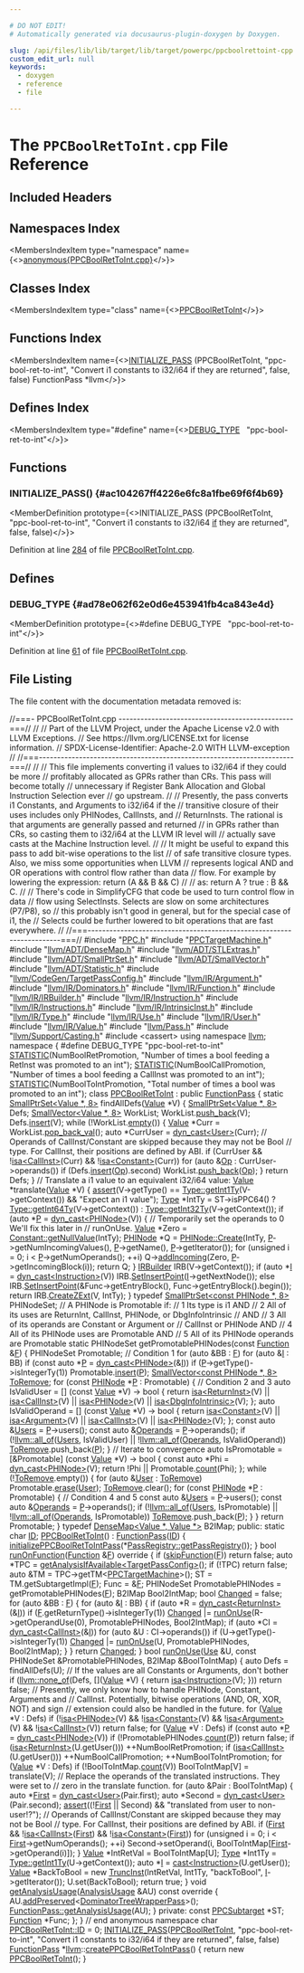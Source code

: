 ```yaml
---

# DO NOT EDIT!
# Automatically generated via docusaurus-plugin-doxygen by Doxygen.

slug: /api/files/lib/lib/target/lib/target/powerpc/ppcboolrettoint-cpp
custom_edit_url: null
keywords:
  - doxygen
  - reference
  - file

---
```





# The `PPCBoolRetToInt.cpp` File Reference

<DoxygenPage pluginConfig={pluginConfig}>



## Included Headers

<IncludesList>
<IncludesListItem
  filePath="PPC.h"
  permalink="/docs/api/files/lib/lib/target/lib/target/powerpc/ppc-h"
  isLocal="true" />
<IncludesListItem
  filePath="PPCTargetMachine.h"
  permalink="/docs/api/files/lib/lib/target/lib/target/powerpc/ppctargetmachine-h"
  isLocal="true" />
<IncludesListItem
  filePath="llvm/ADT/DenseMap.h"
  permalink="/docs/api/files/include/include/llvm/include/llvm/adt/densemap-h"
  isLocal="true" />
<IncludesListItem
  filePath="llvm/ADT/STLExtras.h"
  permalink="/docs/api/files/include/include/llvm/include/llvm/adt/stlextras-h"
  isLocal="true" />
<IncludesListItem
  filePath="llvm/ADT/SmallPtrSet.h"
  permalink="/docs/api/files/include/include/llvm/include/llvm/adt/smallptrset-h"
  isLocal="true" />
<IncludesListItem
  filePath="llvm/ADT/SmallVector.h"
  permalink="/docs/api/files/include/include/llvm/include/llvm/adt/smallvector-h"
  isLocal="true" />
<IncludesListItem
  filePath="llvm/ADT/Statistic.h"
  permalink="/docs/api/files/include/include/llvm/include/llvm/adt/statistic-h"
  isLocal="true" />
<IncludesListItem
  filePath="llvm/CodeGen/TargetPassConfig.h"
  permalink="/docs/api/files/include/include/llvm/include/llvm/codegen/targetpassconfig-h"
  isLocal="true" />
<IncludesListItem
  filePath="llvm/IR/Argument.h"
  permalink="/docs/api/files/include/include/llvm/include/llvm/ir/argument-h"
  isLocal="true" />
<IncludesListItem
  filePath="llvm/IR/Dominators.h"
  permalink="/docs/api/files/include/include/llvm/include/llvm/ir/dominators-h"
  isLocal="true" />
<IncludesListItem
  filePath="llvm/IR/Function.h"
  permalink="/docs/api/files/include/include/llvm/include/llvm/ir/function-h"
  isLocal="true" />
<IncludesListItem
  filePath="llvm/IR/IRBuilder.h"
  permalink="/docs/api/files/include/include/llvm/include/llvm/ir/irbuilder-h"
  isLocal="true" />
<IncludesListItem
  filePath="llvm/IR/Instruction.h"
  permalink="/docs/api/files/include/include/llvm/include/llvm/ir/instruction-h"
  isLocal="true" />
<IncludesListItem
  filePath="llvm/IR/Instructions.h"
  permalink="/docs/api/files/include/include/llvm/include/llvm/ir/instructions-h"
  isLocal="true" />
<IncludesListItem
  filePath="llvm/IR/IntrinsicInst.h"
  permalink="/docs/api/files/include/include/llvm/include/llvm/ir/intrinsicinst-h"
  isLocal="true" />
<IncludesListItem
  filePath="llvm/IR/Type.h"
  permalink="/docs/api/files/include/include/llvm/include/llvm/ir/type-h"
  isLocal="true" />
<IncludesListItem
  filePath="llvm/IR/Use.h"
  permalink="/docs/api/files/include/include/llvm/include/llvm/ir/use-h"
  isLocal="true" />
<IncludesListItem
  filePath="llvm/IR/User.h"
  permalink="/docs/api/files/include/include/llvm/include/llvm/ir/user-h"
  isLocal="true" />
<IncludesListItem
  filePath="llvm/IR/Value.h"
  permalink="/docs/api/files/include/include/llvm/include/llvm/ir/value-h"
  isLocal="true" />
<IncludesListItem
  filePath="llvm/Pass.h"
  permalink="/docs/api/files/include/include/llvm/pass-h"
  isLocal="true" />
<IncludesListItem
  filePath="llvm/Support/Casting.h"
  permalink="/docs/api/files/include/include/llvm/include/llvm/support/casting-h"
  isLocal="true" />
<IncludesListItem
  filePath="cassert"
  permalink=""
  isLocal="false" />
</IncludesList>

## Namespaces Index

<MembersIndex>

<MembersIndexItem
  type="namespace"
  name={<><a href="/docs/api/namespaces/anonymous-ppcboolrettoint-cpp-">anonymous&#123;PPCBoolRetToInt.cpp&#125;</a></>}>
</MembersIndexItem>

</MembersIndex>

## Classes Index

<MembersIndex>

<MembersIndexItem
  type="class"
  name={<><a href="/docs/api/classes/anonymous-namespace-ppcboolrettoint-cpp-/ppcboolrettoint">PPCBoolRetToInt</a></>}>
</MembersIndexItem>

</MembersIndex>

## Functions Index

<MembersIndex>

<MembersIndexItem
  name={<><a href="#ac104267ff4226e6fc8a1fbe69f6f4b69">INITIALIZE&#95;PASS</a> (PPCBoolRetToInt, &quot;ppc-bool-ret-to-int&quot;, &quot;Convert i1 constants to i32/i64 if they are returned&quot;, false, false) FunctionPass &#42;llvm</>}>
</MembersIndexItem>

</MembersIndex>

## Defines Index

<MembersIndex>

<MembersIndexItem
  type="#define"
  name={<><a href="#ad78e062f62e0d6e453941fb4ca843e4d">DEBUG&#95;TYPE</a>&nbsp;&nbsp;&nbsp;&quot;ppc-bool-ret-to-int&quot;</>}>
</MembersIndexItem>

</MembersIndex>


<SectionDefinition>

## Functions

### INITIALIZE&#95;PASS() {#ac104267ff4226e6fc8a1fbe69f6f4b69}

<MemberDefinition
  prototype={<>INITIALIZE&#95;PASS (PPCBoolRetToInt, &quot;ppc-bool-ret-to-int&quot;, &quot;Convert i1 constants to i32/i64 <a href="/docs/api/files/lib/lib/passes/passbuilderbindings-cpp/#acdfbcf188e2d4a80837e89de2ccdffab">if</a> they are returned&quot;, false, false)</>}>

Definition at line <a href="#l00284">284</a> of file <a href="/docs/api/files/lib/lib/target/lib/target/powerpc/ppcboolrettoint-cpp">PPCBoolRetToInt.cpp</a>.
</MemberDefinition>

</SectionDefinition>

<SectionDefinition>

## Defines

### DEBUG&#95;TYPE {#ad78e062f62e0d6e453941fb4ca843e4d}

<MemberDefinition
  prototype={<>#define DEBUG&#95;TYPE&nbsp;&nbsp;&nbsp;&quot;ppc-bool-ret-to-int&quot;</>}>

Definition at line <a href="#l00061">61</a> of file <a href="/docs/api/files/lib/lib/target/lib/target/powerpc/ppcboolrettoint-cpp">PPCBoolRetToInt.cpp</a>.
</MemberDefinition>

</SectionDefinition>

## File Listing

The file content with the documentation metadata removed is:

<ProgramListing>

<Link id="l00001" /><CodeLine lineNumber="1"><span class="doxyHighlightComment">//===- PPCBoolRetToInt.cpp ------------------------------------------------===//</span></CodeLine>
<Link id="l00002" /><CodeLine lineNumber="2"><span class="doxyHighlightComment">//</span></CodeLine>
<Link id="l00003" /><CodeLine lineNumber="3"><span class="doxyHighlightComment">// Part of the LLVM Project, under the Apache License v2.0 with LLVM Exceptions.</span></CodeLine>
<Link id="l00004" /><CodeLine lineNumber="4"><span class="doxyHighlightComment">// See https://llvm.org/LICENSE.txt for license information.</span></CodeLine>
<Link id="l00005" /><CodeLine lineNumber="5"><span class="doxyHighlightComment">// SPDX-License-Identifier: Apache-2.0 WITH LLVM-exception</span></CodeLine>
<Link id="l00006" /><CodeLine lineNumber="6"><span class="doxyHighlightComment">//</span></CodeLine>
<Link id="l00007" /><CodeLine lineNumber="7"><span class="doxyHighlightComment">//===----------------------------------------------------------------------===//</span></CodeLine>
<Link id="l00008" /><CodeLine lineNumber="8"><span class="doxyHighlightComment">//</span></CodeLine>
<Link id="l00009" /><CodeLine lineNumber="9"><span class="doxyHighlightComment">// This file implements converting i1 values to i32/i64 if they could be more</span></CodeLine>
<Link id="l00010" /><CodeLine lineNumber="10"><span class="doxyHighlightComment">// profitably allocated as GPRs rather than CRs. This pass will become totally</span></CodeLine>
<Link id="l00011" /><CodeLine lineNumber="11"><span class="doxyHighlightComment">// unnecessary if Register Bank Allocation and Global Instruction Selection ever</span></CodeLine>
<Link id="l00012" /><CodeLine lineNumber="12"><span class="doxyHighlightComment">// go upstream.</span></CodeLine>
<Link id="l00013" /><CodeLine lineNumber="13"><span class="doxyHighlightComment">//</span></CodeLine>
<Link id="l00014" /><CodeLine lineNumber="14"><span class="doxyHighlightComment">// Presently, the pass converts i1 Constants, and Arguments to i32/i64 if the</span></CodeLine>
<Link id="l00015" /><CodeLine lineNumber="15"><span class="doxyHighlightComment">// transitive closure of their uses includes only PHINodes, CallInsts, and</span></CodeLine>
<Link id="l00016" /><CodeLine lineNumber="16"><span class="doxyHighlightComment">// ReturnInsts. The rational is that arguments are generally passed and returned</span></CodeLine>
<Link id="l00017" /><CodeLine lineNumber="17"><span class="doxyHighlightComment">// in GPRs rather than CRs, so casting them to i32/i64 at the LLVM IR level will</span></CodeLine>
<Link id="l00018" /><CodeLine lineNumber="18"><span class="doxyHighlightComment">// actually save casts at the Machine Instruction level.</span></CodeLine>
<Link id="l00019" /><CodeLine lineNumber="19"><span class="doxyHighlightComment">//</span></CodeLine>
<Link id="l00020" /><CodeLine lineNumber="20"><span class="doxyHighlightComment">// It might be useful to expand this pass to add bit-wise operations to the list</span></CodeLine>
<Link id="l00021" /><CodeLine lineNumber="21"><span class="doxyHighlightComment">// of safe transitive closure types. Also, we miss some opportunities when LLVM</span></CodeLine>
<Link id="l00022" /><CodeLine lineNumber="22"><span class="doxyHighlightComment">// represents logical AND and OR operations with control flow rather than data</span></CodeLine>
<Link id="l00023" /><CodeLine lineNumber="23"><span class="doxyHighlightComment">// flow. For example by lowering the expression: return (A &amp;&amp; B &amp;&amp; C)</span></CodeLine>
<Link id="l00024" /><CodeLine lineNumber="24"><span class="doxyHighlightComment">//</span></CodeLine>
<Link id="l00025" /><CodeLine lineNumber="25"><span class="doxyHighlightComment">// as: return A ? true : B &amp;&amp; C.</span></CodeLine>
<Link id="l00026" /><CodeLine lineNumber="26"><span class="doxyHighlightComment">//</span></CodeLine>
<Link id="l00027" /><CodeLine lineNumber="27"><span class="doxyHighlightComment">// There&#39;s code in SimplifyCFG that code be used to turn control flow in data</span></CodeLine>
<Link id="l00028" /><CodeLine lineNumber="28"><span class="doxyHighlightComment">// flow using SelectInsts. Selects are slow on some architectures (P7/P8), so</span></CodeLine>
<Link id="l00029" /><CodeLine lineNumber="29"><span class="doxyHighlightComment">// this probably isn&#39;t good in general, but for the special case of i1, the</span></CodeLine>
<Link id="l00030" /><CodeLine lineNumber="30"><span class="doxyHighlightComment">// Selects could be further lowered to bit operations that are fast everywhere.</span></CodeLine>
<Link id="l00031" /><CodeLine lineNumber="31"><span class="doxyHighlightComment">//</span></CodeLine>
<Link id="l00032" /><CodeLine lineNumber="32"><span class="doxyHighlightComment">//===----------------------------------------------------------------------===//</span></CodeLine>
<Link id="l00033" /><CodeLine lineNumber="33"></CodeLine>
<Link id="l00034" /><CodeLine lineNumber="34"><span class="doxyHighlightPreprocessor">#include &quot;<a href="/docs/api/files/lib/lib/target/lib/target/powerpc/ppc-h">PPC.h</a>&quot;</span></CodeLine>
<Link id="l00035" /><CodeLine lineNumber="35"><span class="doxyHighlightPreprocessor">#include &quot;<a href="/docs/api/files/lib/lib/target/lib/target/powerpc/ppctargetmachine-h">PPCTargetMachine.h</a>&quot;</span></CodeLine>
<Link id="l00036" /><CodeLine lineNumber="36"><span class="doxyHighlightPreprocessor">#include &quot;<a href="/docs/api/files/include/include/llvm/include/llvm/adt/densemap-h">llvm/ADT/DenseMap.h</a>&quot;</span></CodeLine>
<Link id="l00037" /><CodeLine lineNumber="37"><span class="doxyHighlightPreprocessor">#include &quot;<a href="/docs/api/files/include/include/llvm/include/llvm/adt/stlextras-h">llvm/ADT/STLExtras.h</a>&quot;</span></CodeLine>
<Link id="l00038" /><CodeLine lineNumber="38"><span class="doxyHighlightPreprocessor">#include &quot;<a href="/docs/api/files/include/include/llvm/include/llvm/adt/smallptrset-h">llvm/ADT/SmallPtrSet.h</a>&quot;</span></CodeLine>
<Link id="l00039" /><CodeLine lineNumber="39"><span class="doxyHighlightPreprocessor">#include &quot;<a href="/docs/api/files/include/include/llvm/include/llvm/adt/smallvector-h">llvm/ADT/SmallVector.h</a>&quot;</span></CodeLine>
<Link id="l00040" /><CodeLine lineNumber="40"><span class="doxyHighlightPreprocessor">#include &quot;<a href="/docs/api/files/include/include/llvm/include/llvm/adt/statistic-h">llvm/ADT/Statistic.h</a>&quot;</span></CodeLine>
<Link id="l00041" /><CodeLine lineNumber="41"><span class="doxyHighlightPreprocessor">#include &quot;<a href="/docs/api/files/include/include/llvm/include/llvm/codegen/targetpassconfig-h">llvm/CodeGen/TargetPassConfig.h</a>&quot;</span></CodeLine>
<Link id="l00042" /><CodeLine lineNumber="42"><span class="doxyHighlightPreprocessor">#include &quot;<a href="/docs/api/files/include/include/llvm/include/llvm/ir/argument-h">llvm/IR/Argument.h</a>&quot;</span></CodeLine>
<Link id="l00043" /><CodeLine lineNumber="43"><span class="doxyHighlightPreprocessor">#include &quot;<a href="/docs/api/files/include/include/llvm/include/llvm/ir/dominators-h">llvm/IR/Dominators.h</a>&quot;</span></CodeLine>
<Link id="l00044" /><CodeLine lineNumber="44"><span class="doxyHighlightPreprocessor">#include &quot;<a href="/docs/api/files/include/include/llvm/include/llvm/ir/function-h">llvm/IR/Function.h</a>&quot;</span></CodeLine>
<Link id="l00045" /><CodeLine lineNumber="45"><span class="doxyHighlightPreprocessor">#include &quot;<a href="/docs/api/files/include/include/llvm/include/llvm/ir/irbuilder-h">llvm/IR/IRBuilder.h</a>&quot;</span></CodeLine>
<Link id="l00046" /><CodeLine lineNumber="46"><span class="doxyHighlightPreprocessor">#include &quot;<a href="/docs/api/files/include/include/llvm/include/llvm/ir/instruction-h">llvm/IR/Instruction.h</a>&quot;</span></CodeLine>
<Link id="l00047" /><CodeLine lineNumber="47"><span class="doxyHighlightPreprocessor">#include &quot;<a href="/docs/api/files/include/include/llvm/include/llvm/ir/instructions-h">llvm/IR/Instructions.h</a>&quot;</span></CodeLine>
<Link id="l00048" /><CodeLine lineNumber="48"><span class="doxyHighlightPreprocessor">#include &quot;<a href="/docs/api/files/include/include/llvm/include/llvm/ir/intrinsicinst-h">llvm/IR/IntrinsicInst.h</a>&quot;</span></CodeLine>
<Link id="l00049" /><CodeLine lineNumber="49"><span class="doxyHighlightPreprocessor">#include &quot;<a href="/docs/api/files/include/include/llvm/include/llvm/ir/type-h">llvm/IR/Type.h</a>&quot;</span></CodeLine>
<Link id="l00050" /><CodeLine lineNumber="50"><span class="doxyHighlightPreprocessor">#include &quot;<a href="/docs/api/files/include/include/llvm/include/llvm/ir/use-h">llvm/IR/Use.h</a>&quot;</span></CodeLine>
<Link id="l00051" /><CodeLine lineNumber="51"><span class="doxyHighlightPreprocessor">#include &quot;<a href="/docs/api/files/include/include/llvm/include/llvm/ir/user-h">llvm/IR/User.h</a>&quot;</span></CodeLine>
<Link id="l00052" /><CodeLine lineNumber="52"><span class="doxyHighlightPreprocessor">#include &quot;<a href="/docs/api/files/include/include/llvm/include/llvm/ir/value-h">llvm/IR/Value.h</a>&quot;</span></CodeLine>
<Link id="l00053" /><CodeLine lineNumber="53"><span class="doxyHighlightPreprocessor">#include &quot;<a href="/docs/api/files/include/include/llvm/pass-h">llvm/Pass.h</a>&quot;</span></CodeLine>
<Link id="l00054" /><CodeLine lineNumber="54"><span class="doxyHighlightPreprocessor">#include &quot;<a href="/docs/api/files/include/include/llvm/include/llvm/support/casting-h">llvm/Support/Casting.h</a>&quot;</span></CodeLine>
<Link id="l00055" /><CodeLine lineNumber="55"><span class="doxyHighlightPreprocessor">#include &lt;cassert&gt;</span></CodeLine>
<Link id="l00056" /><CodeLine lineNumber="56"></CodeLine>
<Link id="l00057" /><CodeLine lineNumber="57"><span class="doxyHighlightKeyword">using namespace </span><span class="doxyHighlight"><a href="/docs/api/namespaces/llvm">llvm</a>;</span></CodeLine>
<Link id="l00058" /><CodeLine lineNumber="58"></CodeLine>
<Link id="l00059" /><CodeLine lineNumber="59" lineLink="/docs/api/namespaces/anonymous-ppcboolrettoint-cpp-"><span class="doxyHighlightKeyword">namespace </span><span class="doxyHighlight">&#123;</span></CodeLine>
<Link id="l00060" /><CodeLine lineNumber="60"></CodeLine>
<Link id="l00061" /><CodeLine lineNumber="61" lineLink="#ad78e062f62e0d6e453941fb4ca843e4d"><span class="doxyHighlightPreprocessor">#define DEBUG&#95;TYPE &quot;ppc-bool-ret-to-int&quot;</span></CodeLine>
<Link id="l00062" /><CodeLine lineNumber="62"></CodeLine>
<Link id="l00063" /><CodeLine lineNumber="63" lineLink="/docs/api/namespaces/anonymous-ppcboolrettoint-cpp-/#a153e9285a2c3ef0d7b62d02aa13bda97"><span class="doxyHighlight"><a href="/docs/api/files/include/include/llvm/include/llvm/adt/statistic-h/#ad6117415b93e5675d5a6c8e1855b3b2f">STATISTIC</a>(NumBoolRetPromotion,</span></CodeLine>
<Link id="l00064" /><CodeLine lineNumber="64"><span class="doxyHighlight">          </span><span class="doxyHighlightStringLiteral">&quot;Number of times a bool feeding a RetInst was promoted to an int&quot;</span><span class="doxyHighlight">);</span></CodeLine>
<Link id="l00065" /><CodeLine lineNumber="65" lineLink="/docs/api/namespaces/anonymous-ppcboolrettoint-cpp-/#acb0761d8a42e9bf7166bdadc8f26001b"><span class="doxyHighlight"><a href="/docs/api/files/include/include/llvm/include/llvm/adt/statistic-h/#ad6117415b93e5675d5a6c8e1855b3b2f">STATISTIC</a>(NumBoolCallPromotion,</span></CodeLine>
<Link id="l00066" /><CodeLine lineNumber="66"><span class="doxyHighlight">          </span><span class="doxyHighlightStringLiteral">&quot;Number of times a bool feeding a CallInst was promoted to an int&quot;</span><span class="doxyHighlight">);</span></CodeLine>
<Link id="l00067" /><CodeLine lineNumber="67" lineLink="/docs/api/namespaces/anonymous-ppcboolrettoint-cpp-/#aeeede64066b725ff41924afd41cc421e"><span class="doxyHighlight"><a href="/docs/api/files/include/include/llvm/include/llvm/adt/statistic-h/#ad6117415b93e5675d5a6c8e1855b3b2f">STATISTIC</a>(NumBoolToIntPromotion,</span></CodeLine>
<Link id="l00068" /><CodeLine lineNumber="68"><span class="doxyHighlight">          </span><span class="doxyHighlightStringLiteral">&quot;Total number of times a bool was promoted to an int&quot;</span><span class="doxyHighlight">);</span></CodeLine>
<Link id="l00069" /><CodeLine lineNumber="69"></CodeLine>
<Link id="l00070" /><CodeLine lineNumber="70" lineLink="/docs/api/classes/anonymous-namespace-ppcboolrettoint-cpp-/ppcboolrettoint"><span class="doxyHighlightKeyword">class </span><span class="doxyHighlight"><a href="/docs/api/classes/anonymous-namespace-ppcboolrettoint-cpp-/ppcboolrettoint/#a087491e26aa7ad2a405f04ba6cbb153d">PPCBoolRetToInt</a> : </span><span class="doxyHighlightKeyword">public</span><span class="doxyHighlight"> <a href="/docs/api/classes/llvm/functionpass/#a7691d83e3561f781cae4ce4a01bdfa93">FunctionPass</a> &#123;</span></CodeLine>
<Link id="l00071" /><CodeLine lineNumber="71"><span class="doxyHighlight">  </span><span class="doxyHighlightKeyword">static</span><span class="doxyHighlight"> <a href="/docs/api/classes/llvm/smallptrset">SmallPtrSet&lt;Value &#42;, 8&gt;</a> findAllDefs(<a href="/docs/api/classes/llvm/value">Value</a> &#42;V) &#123;</span></CodeLine>
<Link id="l00072" /><CodeLine lineNumber="72"><span class="doxyHighlight">    <a href="/docs/api/classes/llvm/smallptrset">SmallPtrSet&lt;Value &#42;, 8&gt;</a> Defs;</span></CodeLine>
<Link id="l00073" /><CodeLine lineNumber="73"><span class="doxyHighlight">    <a href="/docs/api/classes/llvm/smallvector">SmallVector&lt;Value &#42;, 8&gt;</a> WorkList;</span></CodeLine>
<Link id="l00074" /><CodeLine lineNumber="74"><span class="doxyHighlight">    WorkList.<a href="/docs/api/classes/llvm/smallvectortemplatebase/#af42bfbc067df27c19ee2fc859df58799">push&#95;back</a>(V);</span></CodeLine>
<Link id="l00075" /><CodeLine lineNumber="75"><span class="doxyHighlight">    Defs.<a href="/docs/api/classes/llvm/smallptrsetimpl/#a9d834ae3da8c62c2b668dada51335eb0">insert</a>(V);</span></CodeLine>
<Link id="l00076" /><CodeLine lineNumber="76"><span class="doxyHighlight">    </span><span class="doxyHighlightKeywordFlow">while</span><span class="doxyHighlight"> (!WorkList.<a href="/docs/api/classes/llvm/smallvectortemplatecommon/#ad9a3c7bc26b130377bbafc170b5f88a2">empty</a>()) &#123;</span></CodeLine>
<Link id="l00077" /><CodeLine lineNumber="77"><span class="doxyHighlight">      <a href="/docs/api/classes/llvm/value">Value</a> &#42;Curr = WorkList.<a href="/docs/api/classes/llvm/smallvectorimpl/#a0c8ffe664a36e30d49c84d0aded2fe08">pop&#95;back&#95;val</a>();</span></CodeLine>
<Link id="l00078" /><CodeLine lineNumber="78"><span class="doxyHighlight">      </span><span class="doxyHighlightKeyword">auto</span><span class="doxyHighlight"> &#42;CurrUser = <a href="/docs/api/namespaces/llvm/#a22eeee01734061ac1b31ccd994c49eef">dyn&#95;cast&lt;User&gt;</a>(Curr);</span></CodeLine>
<Link id="l00079" /><CodeLine lineNumber="79"><span class="doxyHighlight">      </span><span class="doxyHighlightComment">// Operands of CallInst/Constant are skipped because they may not be Bool</span></CodeLine>
<Link id="l00080" /><CodeLine lineNumber="80"><span class="doxyHighlight">      </span><span class="doxyHighlightComment">// type. For CallInst, their positions are defined by ABI.</span></CodeLine>
<Link id="l00081" /><CodeLine lineNumber="81"><span class="doxyHighlight">      </span><span class="doxyHighlightKeywordFlow">if</span><span class="doxyHighlight"> (CurrUser &amp;&amp; !<a href="/docs/api/namespaces/llvm/#a92ca992e52dddc420f4b069cae06dfbe">isa&lt;CallInst&gt;</a>(Curr) &amp;&amp; !<a href="/docs/api/namespaces/llvm/#a92ca992e52dddc420f4b069cae06dfbe">isa&lt;Constant&gt;</a>(Curr))</span></CodeLine>
<Link id="l00082" /><CodeLine lineNumber="82"><span class="doxyHighlight">        </span><span class="doxyHighlightKeywordFlow">for</span><span class="doxyHighlight"> (</span><span class="doxyHighlightKeyword">auto</span><span class="doxyHighlight"> &amp;<a href="/docs/api/namespaces/llvm/#ab471937b9a227e70c7fe8bd9604014d6">Op</a> : CurrUser-&gt;operands())</span></CodeLine>
<Link id="l00083" /><CodeLine lineNumber="83"><span class="doxyHighlight">          </span><span class="doxyHighlightKeywordFlow">if</span><span class="doxyHighlight"> (Defs.<a href="/docs/api/classes/llvm/smallptrsetimpl/#a9d834ae3da8c62c2b668dada51335eb0">insert</a>(<a href="/docs/api/namespaces/llvm/#ab471937b9a227e70c7fe8bd9604014d6">Op</a>).second)</span></CodeLine>
<Link id="l00084" /><CodeLine lineNumber="84"><span class="doxyHighlight">            WorkList.<a href="/docs/api/classes/llvm/smallvectortemplatebase/#af42bfbc067df27c19ee2fc859df58799">push&#95;back</a>(<a href="/docs/api/namespaces/llvm/#ab471937b9a227e70c7fe8bd9604014d6">Op</a>);</span></CodeLine>
<Link id="l00085" /><CodeLine lineNumber="85"><span class="doxyHighlight">    &#125;</span></CodeLine>
<Link id="l00086" /><CodeLine lineNumber="86"><span class="doxyHighlight">    </span><span class="doxyHighlightKeywordFlow">return</span><span class="doxyHighlight"> Defs;</span></CodeLine>
<Link id="l00087" /><CodeLine lineNumber="87"><span class="doxyHighlight">  &#125;</span></CodeLine>
<Link id="l00088" /><CodeLine lineNumber="88"></CodeLine>
<Link id="l00089" /><CodeLine lineNumber="89"><span class="doxyHighlight">  </span><span class="doxyHighlightComment">// Translate a i1 value to an equivalent i32/i64 value:</span></CodeLine>
<Link id="l00090" /><CodeLine lineNumber="90"><span class="doxyHighlight">  <a href="/docs/api/classes/llvm/value">Value</a> &#42;translate(<a href="/docs/api/classes/llvm/value">Value</a> &#42;V) &#123;</span></CodeLine>
<Link id="l00091" /><CodeLine lineNumber="91"><span class="doxyHighlight">    <a href="/docs/api/files/lib/lib/target/lib/target/amdgpu/silowercontrolflow-cpp/#a4868c5d81c5ccc98c47aeab6244346a0">assert</a>(V-&gt;getType() == <a href="/docs/api/classes/llvm/type/#aa75984a442f2379de0c66018201fa628">Type::getInt1Ty</a>(V-&gt;getContext()) &amp;&amp;</span></CodeLine>
<Link id="l00092" /><CodeLine lineNumber="92"><span class="doxyHighlight">           </span><span class="doxyHighlightStringLiteral">&quot;Expect an i1 value&quot;</span><span class="doxyHighlight">);</span></CodeLine>
<Link id="l00093" /><CodeLine lineNumber="93"></CodeLine>
<Link id="l00094" /><CodeLine lineNumber="94"><span class="doxyHighlight">    <a href="/docs/api/classes/llvm/type">Type</a> &#42;IntTy = ST-&gt;isPPC64() ? <a href="/docs/api/classes/llvm/type/#a05186fa23e4d11b9855a9599ba87a4b7">Type::getInt64Ty</a>(V-&gt;getContext())</span></CodeLine>
<Link id="l00095" /><CodeLine lineNumber="95"><span class="doxyHighlight">                                : <a href="/docs/api/classes/llvm/type/#a30dd396c5b40cd86c1591872e574ccdf">Type::getInt32Ty</a>(V-&gt;getContext());</span></CodeLine>
<Link id="l00096" /><CodeLine lineNumber="96"></CodeLine>
<Link id="l00097" /><CodeLine lineNumber="97"><span class="doxyHighlight">    </span><span class="doxyHighlightKeywordFlow">if</span><span class="doxyHighlight"> (</span><span class="doxyHighlightKeyword">auto</span><span class="doxyHighlight"> &#42;<a href="/docs/api/files/lib/lib/option/option-cpp/#a04665169063c8ca1f2ea96c27fc7c2b2">P</a> = <a href="/docs/api/namespaces/llvm/#a22eeee01734061ac1b31ccd994c49eef">dyn&#95;cast&lt;PHINode&gt;</a>(V)) &#123;</span></CodeLine>
<Link id="l00098" /><CodeLine lineNumber="98"><span class="doxyHighlight">      </span><span class="doxyHighlightComment">// Temporarily set the operands to 0 We&#39;ll fix this later in</span></CodeLine>
<Link id="l00099" /><CodeLine lineNumber="99"><span class="doxyHighlight">      </span><span class="doxyHighlightComment">// runOnUse.</span></CodeLine>
<Link id="l00100" /><CodeLine lineNumber="100"><span class="doxyHighlight">      <a href="/docs/api/classes/llvm/value">Value</a> &#42;Zero = <a href="/docs/api/classes/llvm/constant/#aa6574d526b3e38a28f688a7bb4325c2c">Constant::getNullValue</a>(IntTy);</span></CodeLine>
<Link id="l00101" /><CodeLine lineNumber="101"><span class="doxyHighlight">      <a href="/docs/api/classes/llvm/phinode">PHINode</a> &#42;Q =</span></CodeLine>
<Link id="l00102" /><CodeLine lineNumber="102"><span class="doxyHighlight">        <a href="/docs/api/classes/llvm/phinode/#af4aba918a76ca15bde1be3e14572e475">PHINode::Create</a>(IntTy, <a href="/docs/api/files/lib/lib/option/option-cpp/#a04665169063c8ca1f2ea96c27fc7c2b2">P</a>-&gt;getNumIncomingValues(), <a href="/docs/api/files/lib/lib/option/option-cpp/#a04665169063c8ca1f2ea96c27fc7c2b2">P</a>-&gt;getName(), <a href="/docs/api/files/lib/lib/option/option-cpp/#a04665169063c8ca1f2ea96c27fc7c2b2">P</a>-&gt;getIterator());</span></CodeLine>
<Link id="l00103" /><CodeLine lineNumber="103"><span class="doxyHighlight">      </span><span class="doxyHighlightKeywordFlow">for</span><span class="doxyHighlight"> (</span><span class="doxyHighlightKeywordType">unsigned</span><span class="doxyHighlight"> i = 0; i &lt; <a href="/docs/api/files/lib/lib/option/option-cpp/#a04665169063c8ca1f2ea96c27fc7c2b2">P</a>-&gt;getNumOperands(); ++i)</span></CodeLine>
<Link id="l00104" /><CodeLine lineNumber="104"><span class="doxyHighlight">        Q-&gt;<a href="/docs/api/classes/llvm/phinode/#a089cccb6f231efee72abc76d0f9c695f">addIncoming</a>(Zero, <a href="/docs/api/files/lib/lib/option/option-cpp/#a04665169063c8ca1f2ea96c27fc7c2b2">P</a>-&gt;getIncomingBlock(i));</span></CodeLine>
<Link id="l00105" /><CodeLine lineNumber="105"><span class="doxyHighlight">      </span><span class="doxyHighlightKeywordFlow">return</span><span class="doxyHighlight"> Q;</span></CodeLine>
<Link id="l00106" /><CodeLine lineNumber="106"><span class="doxyHighlight">    &#125;</span></CodeLine>
<Link id="l00107" /><CodeLine lineNumber="107"></CodeLine>
<Link id="l00108" /><CodeLine lineNumber="108"><span class="doxyHighlight">    <a href="/docs/api/classes/llvm/irbuilder">IRBuilder</a> IRB(V-&gt;getContext());</span></CodeLine>
<Link id="l00109" /><CodeLine lineNumber="109"><span class="doxyHighlight">    </span><span class="doxyHighlightKeywordFlow">if</span><span class="doxyHighlight"> (</span><span class="doxyHighlightKeyword">auto</span><span class="doxyHighlight"> &#42;<a href="/docs/api/files/lib/lib/support/md5-cpp/#ac0eafdc9ee161b71e7af98af736952fd">I</a> = <a href="/docs/api/namespaces/llvm/#a22eeee01734061ac1b31ccd994c49eef">dyn&#95;cast&lt;Instruction&gt;</a>(V))</span></CodeLine>
<Link id="l00110" /><CodeLine lineNumber="110"><span class="doxyHighlight">      IRB.<a href="/docs/api/classes/llvm/irbuilderbase/#ace45cae6925c65e9d6916e09dd5b17cc">SetInsertPoint</a>(<a href="/docs/api/files/lib/lib/support/md5-cpp/#ac0eafdc9ee161b71e7af98af736952fd">I</a>-&gt;getNextNode());</span></CodeLine>
<Link id="l00111" /><CodeLine lineNumber="111"><span class="doxyHighlight">    </span><span class="doxyHighlightKeywordFlow">else</span></CodeLine>
<Link id="l00112" /><CodeLine lineNumber="112"><span class="doxyHighlight">      IRB.<a href="/docs/api/classes/llvm/irbuilderbase/#ace45cae6925c65e9d6916e09dd5b17cc">SetInsertPoint</a>(&amp;Func-&gt;getEntryBlock(), Func-&gt;getEntryBlock().begin());</span></CodeLine>
<Link id="l00113" /><CodeLine lineNumber="113"><span class="doxyHighlight">    </span><span class="doxyHighlightKeywordFlow">return</span><span class="doxyHighlight"> IRB.<a href="/docs/api/classes/llvm/irbuilderbase/#a9e6950f7f17700d5c0d61ad0b846ec5c">CreateZExt</a>(V, IntTy);</span></CodeLine>
<Link id="l00114" /><CodeLine lineNumber="114"><span class="doxyHighlight">  &#125;</span></CodeLine>
<Link id="l00115" /><CodeLine lineNumber="115"></CodeLine>
<Link id="l00116" /><CodeLine lineNumber="116"><span class="doxyHighlight">  </span><span class="doxyHighlightKeyword">typedef</span><span class="doxyHighlight"> <a href="/docs/api/classes/llvm/smallptrset">SmallPtrSet&lt;const PHINode &#42;, 8&gt;</a> PHINodeSet;</span></CodeLine>
<Link id="l00117" /><CodeLine lineNumber="117"></CodeLine>
<Link id="l00118" /><CodeLine lineNumber="118"><span class="doxyHighlight">  </span><span class="doxyHighlightComment">// A PHINode is Promotable if:</span></CodeLine>
<Link id="l00119" /><CodeLine lineNumber="119"><span class="doxyHighlight">  </span><span class="doxyHighlightComment">// 1 Its type is i1 AND</span></CodeLine>
<Link id="l00120" /><CodeLine lineNumber="120"><span class="doxyHighlight">  </span><span class="doxyHighlightComment">// 2 All of its uses are ReturnInt, CallInst, PHINode, or DbgInfoIntrinsic</span></CodeLine>
<Link id="l00121" /><CodeLine lineNumber="121"><span class="doxyHighlight">  </span><span class="doxyHighlightComment">// AND</span></CodeLine>
<Link id="l00122" /><CodeLine lineNumber="122"><span class="doxyHighlight">  </span><span class="doxyHighlightComment">// 3 All of its operands are Constant or Argument or</span></CodeLine>
<Link id="l00123" /><CodeLine lineNumber="123"><span class="doxyHighlight">  </span><span class="doxyHighlightComment">//    CallInst or PHINode AND</span></CodeLine>
<Link id="l00124" /><CodeLine lineNumber="124"><span class="doxyHighlight">  </span><span class="doxyHighlightComment">// 4 All of its PHINode uses are Promotable AND</span></CodeLine>
<Link id="l00125" /><CodeLine lineNumber="125"><span class="doxyHighlight">  </span><span class="doxyHighlightComment">// 5 All of its PHINode operands are Promotable</span></CodeLine>
<Link id="l00126" /><CodeLine lineNumber="126"><span class="doxyHighlight">  </span><span class="doxyHighlightKeyword">static</span><span class="doxyHighlight"> PHINodeSet getPromotablePHINodes(</span><span class="doxyHighlightKeyword">const</span><span class="doxyHighlight"> <a href="/docs/api/classes/llvm/function">Function</a> &amp;<a href="/docs/api/files/lib/lib/support/md5-cpp/#a96d73bbd7af15cb1fc38c3f4a3bd82e9">F</a>) &#123;</span></CodeLine>
<Link id="l00127" /><CodeLine lineNumber="127"><span class="doxyHighlight">    PHINodeSet Promotable;</span></CodeLine>
<Link id="l00128" /><CodeLine lineNumber="128"><span class="doxyHighlight">    </span><span class="doxyHighlightComment">// Condition 1</span></CodeLine>
<Link id="l00129" /><CodeLine lineNumber="129"><span class="doxyHighlight">    </span><span class="doxyHighlightKeywordFlow">for</span><span class="doxyHighlight"> (</span><span class="doxyHighlightKeyword">auto</span><span class="doxyHighlight"> &amp;BB : <a href="/docs/api/files/lib/lib/support/md5-cpp/#a96d73bbd7af15cb1fc38c3f4a3bd82e9">F</a>)</span></CodeLine>
<Link id="l00130" /><CodeLine lineNumber="130"><span class="doxyHighlight">      </span><span class="doxyHighlightKeywordFlow">for</span><span class="doxyHighlight"> (</span><span class="doxyHighlightKeyword">auto</span><span class="doxyHighlight"> &amp;<a href="/docs/api/files/lib/lib/support/md5-cpp/#ac0eafdc9ee161b71e7af98af736952fd">I</a> : BB)</span></CodeLine>
<Link id="l00131" /><CodeLine lineNumber="131"><span class="doxyHighlight">        </span><span class="doxyHighlightKeywordFlow">if</span><span class="doxyHighlight"> (</span><span class="doxyHighlightKeyword">const</span><span class="doxyHighlight"> </span><span class="doxyHighlightKeyword">auto</span><span class="doxyHighlight"> &#42;<a href="/docs/api/files/lib/lib/option/option-cpp/#a04665169063c8ca1f2ea96c27fc7c2b2">P</a> = <a href="/docs/api/namespaces/llvm/#a22eeee01734061ac1b31ccd994c49eef">dyn&#95;cast&lt;PHINode&gt;</a>(&amp;<a href="/docs/api/files/lib/lib/support/md5-cpp/#ac0eafdc9ee161b71e7af98af736952fd">I</a>))</span></CodeLine>
<Link id="l00132" /><CodeLine lineNumber="132"><span class="doxyHighlight">          </span><span class="doxyHighlightKeywordFlow">if</span><span class="doxyHighlight"> (<a href="/docs/api/files/lib/lib/option/option-cpp/#a04665169063c8ca1f2ea96c27fc7c2b2">P</a>-&gt;getType()-&gt;isIntegerTy(1))</span></CodeLine>
<Link id="l00133" /><CodeLine lineNumber="133"><span class="doxyHighlight">            Promotable.<a href="/docs/api/classes/llvm/smallptrsetimpl/#a9d834ae3da8c62c2b668dada51335eb0">insert</a>(<a href="/docs/api/files/lib/lib/option/option-cpp/#a04665169063c8ca1f2ea96c27fc7c2b2">P</a>);</span></CodeLine>
<Link id="l00134" /><CodeLine lineNumber="134"></CodeLine>
<Link id="l00135" /><CodeLine lineNumber="135"><span class="doxyHighlight">    <a href="/docs/api/classes/llvm/smallvector">SmallVector&lt;const PHINode &#42;, 8&gt;</a> <a href="/docs/api/files/lib/lib/target/lib/target/arm/armlowoverheadloops-cpp/#a3bf42baf773b375802538951c88d8e12">ToRemove</a>;</span></CodeLine>
<Link id="l00136" /><CodeLine lineNumber="136"><span class="doxyHighlight">    </span><span class="doxyHighlightKeywordFlow">for</span><span class="doxyHighlight"> (</span><span class="doxyHighlightKeyword">const</span><span class="doxyHighlight"> <a href="/docs/api/classes/llvm/phinode">PHINode</a> &#42;<a href="/docs/api/files/lib/lib/option/option-cpp/#a04665169063c8ca1f2ea96c27fc7c2b2">P</a> : Promotable) &#123;</span></CodeLine>
<Link id="l00137" /><CodeLine lineNumber="137"><span class="doxyHighlight">      </span><span class="doxyHighlightComment">// Condition 2 and 3</span></CodeLine>
<Link id="l00138" /><CodeLine lineNumber="138"><span class="doxyHighlight">      </span><span class="doxyHighlightKeyword">auto</span><span class="doxyHighlight"> IsValidUser = &#91;&#93; (</span><span class="doxyHighlightKeyword">const</span><span class="doxyHighlight"> <a href="/docs/api/classes/llvm/value">Value</a> &#42;V) -&gt; </span><span class="doxyHighlightKeywordType">bool</span><span class="doxyHighlight"> &#123;</span></CodeLine>
<Link id="l00139" /><CodeLine lineNumber="139"><span class="doxyHighlight">        </span><span class="doxyHighlightKeywordFlow">return</span><span class="doxyHighlight"> <a href="/docs/api/namespaces/llvm/#a92ca992e52dddc420f4b069cae06dfbe">isa&lt;ReturnInst&gt;</a>(V) || <a href="/docs/api/namespaces/llvm/#a92ca992e52dddc420f4b069cae06dfbe">isa&lt;CallInst&gt;</a>(V) || <a href="/docs/api/namespaces/llvm/#a92ca992e52dddc420f4b069cae06dfbe">isa&lt;PHINode&gt;</a>(V) ||</span></CodeLine>
<Link id="l00140" /><CodeLine lineNumber="140"><span class="doxyHighlight">        <a href="/docs/api/namespaces/llvm/#a92ca992e52dddc420f4b069cae06dfbe">isa&lt;DbgInfoIntrinsic&gt;</a>(V);</span></CodeLine>
<Link id="l00141" /><CodeLine lineNumber="141"><span class="doxyHighlight">      &#125;;</span></CodeLine>
<Link id="l00142" /><CodeLine lineNumber="142"><span class="doxyHighlight">      </span><span class="doxyHighlightKeyword">auto</span><span class="doxyHighlight"> IsValidOperand = &#91;&#93; (</span><span class="doxyHighlightKeyword">const</span><span class="doxyHighlight"> <a href="/docs/api/classes/llvm/value">Value</a> &#42;V) -&gt; </span><span class="doxyHighlightKeywordType">bool</span><span class="doxyHighlight"> &#123;</span></CodeLine>
<Link id="l00143" /><CodeLine lineNumber="143"><span class="doxyHighlight">        </span><span class="doxyHighlightKeywordFlow">return</span><span class="doxyHighlight"> <a href="/docs/api/namespaces/llvm/#a92ca992e52dddc420f4b069cae06dfbe">isa&lt;Constant&gt;</a>(V) || <a href="/docs/api/namespaces/llvm/#a92ca992e52dddc420f4b069cae06dfbe">isa&lt;Argument&gt;</a>(V) || <a href="/docs/api/namespaces/llvm/#a92ca992e52dddc420f4b069cae06dfbe">isa&lt;CallInst&gt;</a>(V) ||</span></CodeLine>
<Link id="l00144" /><CodeLine lineNumber="144"><span class="doxyHighlight">        <a href="/docs/api/namespaces/llvm/#a92ca992e52dddc420f4b069cae06dfbe">isa&lt;PHINode&gt;</a>(V);</span></CodeLine>
<Link id="l00145" /><CodeLine lineNumber="145"><span class="doxyHighlight">      &#125;;</span></CodeLine>
<Link id="l00146" /><CodeLine lineNumber="146"><span class="doxyHighlight">      </span><span class="doxyHighlightKeyword">const</span><span class="doxyHighlight"> </span><span class="doxyHighlightKeyword">auto</span><span class="doxyHighlight"> &amp;<a href="/docs/api/files/lib/lib/analysis/ivusers-cpp/#a4e5b9edb51eec9dbca592075eb64dfcb">Users</a> = <a href="/docs/api/files/lib/lib/option/option-cpp/#a04665169063c8ca1f2ea96c27fc7c2b2">P</a>-&gt;users();</span></CodeLine>
<Link id="l00147" /><CodeLine lineNumber="147"><span class="doxyHighlight">      </span><span class="doxyHighlightKeyword">const</span><span class="doxyHighlight"> </span><span class="doxyHighlightKeyword">auto</span><span class="doxyHighlight"> &amp;<a href="/docs/api/files/lib/lib/codegen/mirnamerpass-cpp/#a05e4be4ec3e2c3587dda0e376bb6822c">Operands</a> = <a href="/docs/api/files/lib/lib/option/option-cpp/#a04665169063c8ca1f2ea96c27fc7c2b2">P</a>-&gt;operands();</span></CodeLine>
<Link id="l00148" /><CodeLine lineNumber="148"><span class="doxyHighlight">      </span><span class="doxyHighlightKeywordFlow">if</span><span class="doxyHighlight"> (!<a href="/docs/api/namespaces/llvm/#a0d10fe510ced2849a8074fe81e5d04ce">llvm::all&#95;of</a>(<a href="/docs/api/files/lib/lib/analysis/ivusers-cpp/#a4e5b9edb51eec9dbca592075eb64dfcb">Users</a>, IsValidUser) ||</span></CodeLine>
<Link id="l00149" /><CodeLine lineNumber="149"><span class="doxyHighlight">          !<a href="/docs/api/namespaces/llvm/#a0d10fe510ced2849a8074fe81e5d04ce">llvm::all&#95;of</a>(<a href="/docs/api/files/lib/lib/codegen/mirnamerpass-cpp/#a05e4be4ec3e2c3587dda0e376bb6822c">Operands</a>, IsValidOperand))</span></CodeLine>
<Link id="l00150" /><CodeLine lineNumber="150"><span class="doxyHighlight">        <a href="/docs/api/files/lib/lib/target/lib/target/arm/armlowoverheadloops-cpp/#a3bf42baf773b375802538951c88d8e12">ToRemove</a>.push&#95;back(<a href="/docs/api/files/lib/lib/option/option-cpp/#a04665169063c8ca1f2ea96c27fc7c2b2">P</a>);</span></CodeLine>
<Link id="l00151" /><CodeLine lineNumber="151"><span class="doxyHighlight">    &#125;</span></CodeLine>
<Link id="l00152" /><CodeLine lineNumber="152"></CodeLine>
<Link id="l00153" /><CodeLine lineNumber="153"><span class="doxyHighlight">    </span><span class="doxyHighlightComment">// Iterate to convergence</span></CodeLine>
<Link id="l00154" /><CodeLine lineNumber="154"><span class="doxyHighlight">    </span><span class="doxyHighlightKeyword">auto</span><span class="doxyHighlight"> IsPromotable = &#91;&amp;Promotable&#93; (</span><span class="doxyHighlightKeyword">const</span><span class="doxyHighlight"> <a href="/docs/api/classes/llvm/value">Value</a> &#42;V) -&gt; </span><span class="doxyHighlightKeywordType">bool</span><span class="doxyHighlight"> &#123;</span></CodeLine>
<Link id="l00155" /><CodeLine lineNumber="155"><span class="doxyHighlight">      </span><span class="doxyHighlightKeyword">const</span><span class="doxyHighlight"> </span><span class="doxyHighlightKeyword">auto</span><span class="doxyHighlight"> &#42;Phi = <a href="/docs/api/namespaces/llvm/#a22eeee01734061ac1b31ccd994c49eef">dyn&#95;cast&lt;PHINode&gt;</a>(V);</span></CodeLine>
<Link id="l00156" /><CodeLine lineNumber="156"><span class="doxyHighlight">      </span><span class="doxyHighlightKeywordFlow">return</span><span class="doxyHighlight"> !Phi || Promotable.<a href="/docs/api/classes/llvm/smallptrsetimpl/#a1f475b0df44ebd7169e720fa1bf9169e">count</a>(Phi);</span></CodeLine>
<Link id="l00157" /><CodeLine lineNumber="157"><span class="doxyHighlight">    &#125;;</span></CodeLine>
<Link id="l00158" /><CodeLine lineNumber="158"><span class="doxyHighlight">    </span><span class="doxyHighlightKeywordFlow">while</span><span class="doxyHighlight"> (!<a href="/docs/api/files/lib/lib/target/lib/target/arm/armlowoverheadloops-cpp/#a3bf42baf773b375802538951c88d8e12">ToRemove</a>.empty()) &#123;</span></CodeLine>
<Link id="l00159" /><CodeLine lineNumber="159"><span class="doxyHighlight">      </span><span class="doxyHighlightKeywordFlow">for</span><span class="doxyHighlight"> (</span><span class="doxyHighlightKeyword">auto</span><span class="doxyHighlight"> &amp;<a href="/docs/api/classes/llvm/user">User</a> : <a href="/docs/api/files/lib/lib/target/lib/target/arm/armlowoverheadloops-cpp/#a3bf42baf773b375802538951c88d8e12">ToRemove</a>)</span></CodeLine>
<Link id="l00160" /><CodeLine lineNumber="160"><span class="doxyHighlight">        Promotable.<a href="/docs/api/classes/llvm/smallptrsetimpl/#a11045c7973ab24a8d6315b61fa337d4e">erase</a>(<a href="/docs/api/classes/llvm/user">User</a>);</span></CodeLine>
<Link id="l00161" /><CodeLine lineNumber="161"><span class="doxyHighlight">      <a href="/docs/api/files/lib/lib/target/lib/target/arm/armlowoverheadloops-cpp/#a3bf42baf773b375802538951c88d8e12">ToRemove</a>.clear();</span></CodeLine>
<Link id="l00162" /><CodeLine lineNumber="162"></CodeLine>
<Link id="l00163" /><CodeLine lineNumber="163"><span class="doxyHighlight">      </span><span class="doxyHighlightKeywordFlow">for</span><span class="doxyHighlight"> (</span><span class="doxyHighlightKeyword">const</span><span class="doxyHighlight"> <a href="/docs/api/classes/llvm/phinode">PHINode</a> &#42;<a href="/docs/api/files/lib/lib/option/option-cpp/#a04665169063c8ca1f2ea96c27fc7c2b2">P</a> : Promotable) &#123;</span></CodeLine>
<Link id="l00164" /><CodeLine lineNumber="164"><span class="doxyHighlight">        </span><span class="doxyHighlightComment">// Condition 4 and 5</span></CodeLine>
<Link id="l00165" /><CodeLine lineNumber="165"><span class="doxyHighlight">        </span><span class="doxyHighlightKeyword">const</span><span class="doxyHighlight"> </span><span class="doxyHighlightKeyword">auto</span><span class="doxyHighlight"> &amp;<a href="/docs/api/files/lib/lib/analysis/ivusers-cpp/#a4e5b9edb51eec9dbca592075eb64dfcb">Users</a> = <a href="/docs/api/files/lib/lib/option/option-cpp/#a04665169063c8ca1f2ea96c27fc7c2b2">P</a>-&gt;users();</span></CodeLine>
<Link id="l00166" /><CodeLine lineNumber="166"><span class="doxyHighlight">        </span><span class="doxyHighlightKeyword">const</span><span class="doxyHighlight"> </span><span class="doxyHighlightKeyword">auto</span><span class="doxyHighlight"> &amp;<a href="/docs/api/files/lib/lib/codegen/mirnamerpass-cpp/#a05e4be4ec3e2c3587dda0e376bb6822c">Operands</a> = <a href="/docs/api/files/lib/lib/option/option-cpp/#a04665169063c8ca1f2ea96c27fc7c2b2">P</a>-&gt;operands();</span></CodeLine>
<Link id="l00167" /><CodeLine lineNumber="167"><span class="doxyHighlight">        </span><span class="doxyHighlightKeywordFlow">if</span><span class="doxyHighlight"> (!<a href="/docs/api/namespaces/llvm/#a0d10fe510ced2849a8074fe81e5d04ce">llvm::all&#95;of</a>(<a href="/docs/api/files/lib/lib/analysis/ivusers-cpp/#a4e5b9edb51eec9dbca592075eb64dfcb">Users</a>, IsPromotable) ||</span></CodeLine>
<Link id="l00168" /><CodeLine lineNumber="168"><span class="doxyHighlight">            !<a href="/docs/api/namespaces/llvm/#a0d10fe510ced2849a8074fe81e5d04ce">llvm::all&#95;of</a>(<a href="/docs/api/files/lib/lib/codegen/mirnamerpass-cpp/#a05e4be4ec3e2c3587dda0e376bb6822c">Operands</a>, IsPromotable))</span></CodeLine>
<Link id="l00169" /><CodeLine lineNumber="169"><span class="doxyHighlight">          <a href="/docs/api/files/lib/lib/target/lib/target/arm/armlowoverheadloops-cpp/#a3bf42baf773b375802538951c88d8e12">ToRemove</a>.push&#95;back(<a href="/docs/api/files/lib/lib/option/option-cpp/#a04665169063c8ca1f2ea96c27fc7c2b2">P</a>);</span></CodeLine>
<Link id="l00170" /><CodeLine lineNumber="170"><span class="doxyHighlight">      &#125;</span></CodeLine>
<Link id="l00171" /><CodeLine lineNumber="171"><span class="doxyHighlight">    &#125;</span></CodeLine>
<Link id="l00172" /><CodeLine lineNumber="172"></CodeLine>
<Link id="l00173" /><CodeLine lineNumber="173"><span class="doxyHighlight">    </span><span class="doxyHighlightKeywordFlow">return</span><span class="doxyHighlight"> Promotable;</span></CodeLine>
<Link id="l00174" /><CodeLine lineNumber="174"><span class="doxyHighlight">  &#125;</span></CodeLine>
<Link id="l00175" /><CodeLine lineNumber="175"></CodeLine>
<Link id="l00176" /><CodeLine lineNumber="176"><span class="doxyHighlight">  </span><span class="doxyHighlightKeyword">typedef</span><span class="doxyHighlight"> <a href="/docs/api/classes/llvm/densemap">DenseMap&lt;Value &#42;, Value &#42;&gt;</a> B2IMap;</span></CodeLine>
<Link id="l00177" /><CodeLine lineNumber="177"></CodeLine>
<Link id="l00178" /><CodeLine lineNumber="178"><span class="doxyHighlight"> </span><span class="doxyHighlightKeyword">public</span><span class="doxyHighlight">:</span></CodeLine>
<Link id="l00179" /><CodeLine lineNumber="179" lineLink="/docs/api/classes/anonymous-namespace-ppcboolrettoint-cpp-/ppcboolrettoint/#a4f197ed57c2385c98c1973edc617b2b0"><span class="doxyHighlight">  </span><span class="doxyHighlightKeyword">static</span><span class="doxyHighlight"> </span><span class="doxyHighlightKeywordType">char</span><span class="doxyHighlight"> <a href="/docs/api/classes/anonymous-namespace-ppcboolrettoint-cpp-/ppcboolrettoint/#a4f197ed57c2385c98c1973edc617b2b0">ID</a>;</span></CodeLine>
<Link id="l00180" /><CodeLine lineNumber="180"></CodeLine>
<Link id="l00181" /><CodeLine lineNumber="181" lineLink="/docs/api/classes/anonymous-namespace-ppcboolrettoint-cpp-/ppcboolrettoint/#a087491e26aa7ad2a405f04ba6cbb153d"><span class="doxyHighlight">  <a href="/docs/api/classes/anonymous-namespace-ppcboolrettoint-cpp-/ppcboolrettoint/#a087491e26aa7ad2a405f04ba6cbb153d">PPCBoolRetToInt</a>() : <a href="/docs/api/classes/llvm/functionpass/#a7691d83e3561f781cae4ce4a01bdfa93">FunctionPass</a>(<a href="/docs/api/classes/anonymous-namespace-ppcboolrettoint-cpp-/ppcboolrettoint/#a4f197ed57c2385c98c1973edc617b2b0">ID</a>) &#123;</span></CodeLine>
<Link id="l00182" /><CodeLine lineNumber="182"><span class="doxyHighlight">    <a href="/docs/api/namespaces/llvm/#ab3945197a3abe38634873650f21c9f02">initializePPCBoolRetToIntPass</a>(&#42;<a href="/docs/api/classes/llvm/passregistry/#a05a729900b76c89e808c6c3094921b2f">PassRegistry::getPassRegistry</a>());</span></CodeLine>
<Link id="l00183" /><CodeLine lineNumber="183"><span class="doxyHighlight">  &#125;</span></CodeLine>
<Link id="l00184" /><CodeLine lineNumber="184"></CodeLine>
<Link id="l00185" /><CodeLine lineNumber="185" lineLink="/docs/api/classes/anonymous-namespace-ppcboolrettoint-cpp-/ppcboolrettoint/#afe9b5d441ad1fd6deb411648d498badc"><span class="doxyHighlight">  </span><span class="doxyHighlightKeywordType">bool</span><span class="doxyHighlight"> <a href="/docs/api/classes/anonymous-namespace-ppcboolrettoint-cpp-/ppcboolrettoint/#afe9b5d441ad1fd6deb411648d498badc">runOnFunction</a>(<a href="/docs/api/classes/llvm/function">Function</a> &amp;<a href="/docs/api/files/lib/lib/support/md5-cpp/#a96d73bbd7af15cb1fc38c3f4a3bd82e9">F</a>)</span><span class="doxyHighlightKeyword"> override </span><span class="doxyHighlight">&#123;</span></CodeLine>
<Link id="l00186" /><CodeLine lineNumber="186"><span class="doxyHighlight">    </span><span class="doxyHighlightKeywordFlow">if</span><span class="doxyHighlight"> (<a href="/docs/api/classes/llvm/functionpass/#af9f5f511d75e16f09a5520cb9444cfa8">skipFunction</a>(<a href="/docs/api/files/lib/lib/support/md5-cpp/#a96d73bbd7af15cb1fc38c3f4a3bd82e9">F</a>))</span></CodeLine>
<Link id="l00187" /><CodeLine lineNumber="187"><span class="doxyHighlight">      </span><span class="doxyHighlightKeywordFlow">return</span><span class="doxyHighlight"> </span><span class="doxyHighlightKeyword">false</span><span class="doxyHighlight">;</span></CodeLine>
<Link id="l00188" /><CodeLine lineNumber="188"></CodeLine>
<Link id="l00189" /><CodeLine lineNumber="189"><span class="doxyHighlight">    </span><span class="doxyHighlightKeyword">auto</span><span class="doxyHighlight"> &#42;TPC = <a href="/docs/api/classes/llvm/pass/#af94c014e968489e96c7d4353a84ad7f5">getAnalysisIfAvailable&lt;TargetPassConfig&gt;</a>();</span></CodeLine>
<Link id="l00190" /><CodeLine lineNumber="190"><span class="doxyHighlight">    </span><span class="doxyHighlightKeywordFlow">if</span><span class="doxyHighlight"> (!TPC)</span></CodeLine>
<Link id="l00191" /><CodeLine lineNumber="191"><span class="doxyHighlight">      </span><span class="doxyHighlightKeywordFlow">return</span><span class="doxyHighlight"> </span><span class="doxyHighlightKeyword">false</span><span class="doxyHighlight">;</span></CodeLine>
<Link id="l00192" /><CodeLine lineNumber="192"></CodeLine>
<Link id="l00193" /><CodeLine lineNumber="193"><span class="doxyHighlight">    </span><span class="doxyHighlightKeyword">auto</span><span class="doxyHighlight"> &amp;TM = TPC-&gt;getTM&lt;<a href="/docs/api/classes/llvm/ppctargetmachine">PPCTargetMachine</a>&gt;();</span></CodeLine>
<Link id="l00194" /><CodeLine lineNumber="194"><span class="doxyHighlight">    ST = TM.getSubtargetImpl(<a href="/docs/api/files/lib/lib/support/md5-cpp/#a96d73bbd7af15cb1fc38c3f4a3bd82e9">F</a>);</span></CodeLine>
<Link id="l00195" /><CodeLine lineNumber="195"><span class="doxyHighlight">    Func = &amp;<a href="/docs/api/files/lib/lib/support/md5-cpp/#a96d73bbd7af15cb1fc38c3f4a3bd82e9">F</a>;</span></CodeLine>
<Link id="l00196" /><CodeLine lineNumber="196"></CodeLine>
<Link id="l00197" /><CodeLine lineNumber="197"><span class="doxyHighlight">    PHINodeSet PromotablePHINodes = getPromotablePHINodes(<a href="/docs/api/files/lib/lib/support/md5-cpp/#a96d73bbd7af15cb1fc38c3f4a3bd82e9">F</a>);</span></CodeLine>
<Link id="l00198" /><CodeLine lineNumber="198"><span class="doxyHighlight">    B2IMap Bool2IntMap;</span></CodeLine>
<Link id="l00199" /><CodeLine lineNumber="199"><span class="doxyHighlight">    </span><span class="doxyHighlightKeywordType">bool</span><span class="doxyHighlight"> <a href="/docs/api/groups/arcopt/#gaa57b1a4e6a1c79233913139635169cf1">Changed</a> = </span><span class="doxyHighlightKeyword">false</span><span class="doxyHighlight">;</span></CodeLine>
<Link id="l00200" /><CodeLine lineNumber="200"><span class="doxyHighlight">    </span><span class="doxyHighlightKeywordFlow">for</span><span class="doxyHighlight"> (</span><span class="doxyHighlightKeyword">auto</span><span class="doxyHighlight"> &amp;BB : <a href="/docs/api/files/lib/lib/support/md5-cpp/#a96d73bbd7af15cb1fc38c3f4a3bd82e9">F</a>) &#123;</span></CodeLine>
<Link id="l00201" /><CodeLine lineNumber="201"><span class="doxyHighlight">      </span><span class="doxyHighlightKeywordFlow">for</span><span class="doxyHighlight"> (</span><span class="doxyHighlightKeyword">auto</span><span class="doxyHighlight"> &amp;<a href="/docs/api/files/lib/lib/support/md5-cpp/#ac0eafdc9ee161b71e7af98af736952fd">I</a> : BB) &#123;</span></CodeLine>
<Link id="l00202" /><CodeLine lineNumber="202"><span class="doxyHighlight">        </span><span class="doxyHighlightKeywordFlow">if</span><span class="doxyHighlight"> (</span><span class="doxyHighlightKeyword">auto</span><span class="doxyHighlight"> &#42;R = <a href="/docs/api/namespaces/llvm/#a22eeee01734061ac1b31ccd994c49eef">dyn&#95;cast&lt;ReturnInst&gt;</a>(&amp;<a href="/docs/api/files/lib/lib/support/md5-cpp/#ac0eafdc9ee161b71e7af98af736952fd">I</a>))</span></CodeLine>
<Link id="l00203" /><CodeLine lineNumber="203"><span class="doxyHighlight">          </span><span class="doxyHighlightKeywordFlow">if</span><span class="doxyHighlight"> (<a href="/docs/api/files/lib/lib/support/md5-cpp/#a96d73bbd7af15cb1fc38c3f4a3bd82e9">F</a>.getReturnType()-&gt;isIntegerTy(1))</span></CodeLine>
<Link id="l00204" /><CodeLine lineNumber="204"><span class="doxyHighlight">            <a href="/docs/api/groups/arcopt/#gaa57b1a4e6a1c79233913139635169cf1">Changed</a> |=</span></CodeLine>
<Link id="l00205" /><CodeLine lineNumber="205"><span class="doxyHighlight">              <a href="/docs/api/classes/anonymous-namespace-ppcboolrettoint-cpp-/ppcboolrettoint/#ab87e9dc6bfa51c511f6a13bac05927eb">runOnUse</a>(R-&gt;getOperandUse(0), PromotablePHINodes, Bool2IntMap);</span></CodeLine>
<Link id="l00206" /><CodeLine lineNumber="206"></CodeLine>
<Link id="l00207" /><CodeLine lineNumber="207"><span class="doxyHighlight">        </span><span class="doxyHighlightKeywordFlow">if</span><span class="doxyHighlight"> (</span><span class="doxyHighlightKeyword">auto</span><span class="doxyHighlight"> &#42;CI = <a href="/docs/api/namespaces/llvm/#a22eeee01734061ac1b31ccd994c49eef">dyn&#95;cast&lt;CallInst&gt;</a>(&amp;<a href="/docs/api/files/lib/lib/support/md5-cpp/#ac0eafdc9ee161b71e7af98af736952fd">I</a>))</span></CodeLine>
<Link id="l00208" /><CodeLine lineNumber="208"><span class="doxyHighlight">          </span><span class="doxyHighlightKeywordFlow">for</span><span class="doxyHighlight"> (</span><span class="doxyHighlightKeyword">auto</span><span class="doxyHighlight"> &amp;U : CI-&gt;operands())</span></CodeLine>
<Link id="l00209" /><CodeLine lineNumber="209"><span class="doxyHighlight">            </span><span class="doxyHighlightKeywordFlow">if</span><span class="doxyHighlight"> (U-&gt;getType()-&gt;isIntegerTy(1))</span></CodeLine>
<Link id="l00210" /><CodeLine lineNumber="210"><span class="doxyHighlight">              <a href="/docs/api/groups/arcopt/#gaa57b1a4e6a1c79233913139635169cf1">Changed</a> |= <a href="/docs/api/classes/anonymous-namespace-ppcboolrettoint-cpp-/ppcboolrettoint/#ab87e9dc6bfa51c511f6a13bac05927eb">runOnUse</a>(U, PromotablePHINodes, Bool2IntMap);</span></CodeLine>
<Link id="l00211" /><CodeLine lineNumber="211"><span class="doxyHighlight">      &#125;</span></CodeLine>
<Link id="l00212" /><CodeLine lineNumber="212"><span class="doxyHighlight">    &#125;</span></CodeLine>
<Link id="l00213" /><CodeLine lineNumber="213"></CodeLine>
<Link id="l00214" /><CodeLine lineNumber="214"><span class="doxyHighlight">    </span><span class="doxyHighlightKeywordFlow">return</span><span class="doxyHighlight"> <a href="/docs/api/groups/arcopt/#gaa57b1a4e6a1c79233913139635169cf1">Changed</a>;</span></CodeLine>
<Link id="l00215" /><CodeLine lineNumber="215"><span class="doxyHighlight">  &#125;</span></CodeLine>
<Link id="l00216" /><CodeLine lineNumber="216"></CodeLine>
<Link id="l00217" /><CodeLine lineNumber="217" lineLink="/docs/api/classes/anonymous-namespace-ppcboolrettoint-cpp-/ppcboolrettoint/#ab87e9dc6bfa51c511f6a13bac05927eb"><span class="doxyHighlight">  </span><span class="doxyHighlightKeywordType">bool</span><span class="doxyHighlight"> <a href="/docs/api/classes/anonymous-namespace-ppcboolrettoint-cpp-/ppcboolrettoint/#ab87e9dc6bfa51c511f6a13bac05927eb">runOnUse</a>(<a href="/docs/api/classes/llvm/use">Use</a> &amp;U, </span><span class="doxyHighlightKeyword">const</span><span class="doxyHighlight"> PHINodeSet &amp;PromotablePHINodes,</span></CodeLine>
<Link id="l00218" /><CodeLine lineNumber="218"><span class="doxyHighlight">                       B2IMap &amp;BoolToIntMap) &#123;</span></CodeLine>
<Link id="l00219" /><CodeLine lineNumber="219"><span class="doxyHighlight">    </span><span class="doxyHighlightKeyword">auto</span><span class="doxyHighlight"> Defs = findAllDefs(U);</span></CodeLine>
<Link id="l00220" /><CodeLine lineNumber="220"></CodeLine>
<Link id="l00221" /><CodeLine lineNumber="221"><span class="doxyHighlight">    </span><span class="doxyHighlightComment">// If the values are all Constants or Arguments, don&#39;t bother</span></CodeLine>
<Link id="l00222" /><CodeLine lineNumber="222"><span class="doxyHighlight">    </span><span class="doxyHighlightKeywordFlow">if</span><span class="doxyHighlight"> (<a href="/docs/api/namespaces/llvm/#a7dc3069afa2ce5ea62ac2eb183e51c00">llvm::none&#95;of</a>(Defs, &#91;&#93;(<a href="/docs/api/classes/llvm/value">Value</a> &#42;V) &#123; </span><span class="doxyHighlightKeywordFlow">return</span><span class="doxyHighlight"> <a href="/docs/api/namespaces/llvm/#a92ca992e52dddc420f4b069cae06dfbe">isa&lt;Instruction&gt;</a>(V); &#125;))</span></CodeLine>
<Link id="l00223" /><CodeLine lineNumber="223"><span class="doxyHighlight">      </span><span class="doxyHighlightKeywordFlow">return</span><span class="doxyHighlight"> </span><span class="doxyHighlightKeyword">false</span><span class="doxyHighlight">;</span></CodeLine>
<Link id="l00224" /><CodeLine lineNumber="224"></CodeLine>
<Link id="l00225" /><CodeLine lineNumber="225"><span class="doxyHighlight">    </span><span class="doxyHighlightComment">// Presently, we only know how to handle PHINode, Constant, Arguments and</span></CodeLine>
<Link id="l00226" /><CodeLine lineNumber="226"><span class="doxyHighlight">    </span><span class="doxyHighlightComment">// CallInst. Potentially, bitwise operations (AND, OR, XOR, NOT) and sign</span></CodeLine>
<Link id="l00227" /><CodeLine lineNumber="227"><span class="doxyHighlight">    </span><span class="doxyHighlightComment">// extension could also be handled in the future.</span></CodeLine>
<Link id="l00228" /><CodeLine lineNumber="228"><span class="doxyHighlight">    </span><span class="doxyHighlightKeywordFlow">for</span><span class="doxyHighlight"> (<a href="/docs/api/classes/llvm/value">Value</a> &#42;V : Defs)</span></CodeLine>
<Link id="l00229" /><CodeLine lineNumber="229"><span class="doxyHighlight">      </span><span class="doxyHighlightKeywordFlow">if</span><span class="doxyHighlight"> (!<a href="/docs/api/namespaces/llvm/#a92ca992e52dddc420f4b069cae06dfbe">isa&lt;PHINode&gt;</a>(V) &amp;&amp; !<a href="/docs/api/namespaces/llvm/#a92ca992e52dddc420f4b069cae06dfbe">isa&lt;Constant&gt;</a>(V) &amp;&amp;</span></CodeLine>
<Link id="l00230" /><CodeLine lineNumber="230"><span class="doxyHighlight">          !<a href="/docs/api/namespaces/llvm/#a92ca992e52dddc420f4b069cae06dfbe">isa&lt;Argument&gt;</a>(V) &amp;&amp; !<a href="/docs/api/namespaces/llvm/#a92ca992e52dddc420f4b069cae06dfbe">isa&lt;CallInst&gt;</a>(V))</span></CodeLine>
<Link id="l00231" /><CodeLine lineNumber="231"><span class="doxyHighlight">        </span><span class="doxyHighlightKeywordFlow">return</span><span class="doxyHighlight"> </span><span class="doxyHighlightKeyword">false</span><span class="doxyHighlight">;</span></CodeLine>
<Link id="l00232" /><CodeLine lineNumber="232"></CodeLine>
<Link id="l00233" /><CodeLine lineNumber="233"><span class="doxyHighlight">    </span><span class="doxyHighlightKeywordFlow">for</span><span class="doxyHighlight"> (<a href="/docs/api/classes/llvm/value">Value</a> &#42;V : Defs)</span></CodeLine>
<Link id="l00234" /><CodeLine lineNumber="234"><span class="doxyHighlight">      </span><span class="doxyHighlightKeywordFlow">if</span><span class="doxyHighlight"> (</span><span class="doxyHighlightKeyword">const</span><span class="doxyHighlight"> </span><span class="doxyHighlightKeyword">auto</span><span class="doxyHighlight"> &#42;<a href="/docs/api/files/lib/lib/option/option-cpp/#a04665169063c8ca1f2ea96c27fc7c2b2">P</a> = <a href="/docs/api/namespaces/llvm/#a22eeee01734061ac1b31ccd994c49eef">dyn&#95;cast&lt;PHINode&gt;</a>(V))</span></CodeLine>
<Link id="l00235" /><CodeLine lineNumber="235"><span class="doxyHighlight">        </span><span class="doxyHighlightKeywordFlow">if</span><span class="doxyHighlight"> (!PromotablePHINodes.<a href="/docs/api/classes/llvm/smallptrsetimpl/#a1f475b0df44ebd7169e720fa1bf9169e">count</a>(<a href="/docs/api/files/lib/lib/option/option-cpp/#a04665169063c8ca1f2ea96c27fc7c2b2">P</a>))</span></CodeLine>
<Link id="l00236" /><CodeLine lineNumber="236"><span class="doxyHighlight">          </span><span class="doxyHighlightKeywordFlow">return</span><span class="doxyHighlight"> </span><span class="doxyHighlightKeyword">false</span><span class="doxyHighlight">;</span></CodeLine>
<Link id="l00237" /><CodeLine lineNumber="237"></CodeLine>
<Link id="l00238" /><CodeLine lineNumber="238"><span class="doxyHighlight">    </span><span class="doxyHighlightKeywordFlow">if</span><span class="doxyHighlight"> (<a href="/docs/api/namespaces/llvm/#a92ca992e52dddc420f4b069cae06dfbe">isa&lt;ReturnInst&gt;</a>(U.getUser()))</span></CodeLine>
<Link id="l00239" /><CodeLine lineNumber="239"><span class="doxyHighlight">      ++NumBoolRetPromotion;</span></CodeLine>
<Link id="l00240" /><CodeLine lineNumber="240"><span class="doxyHighlight">    </span><span class="doxyHighlightKeywordFlow">if</span><span class="doxyHighlight"> (<a href="/docs/api/namespaces/llvm/#a92ca992e52dddc420f4b069cae06dfbe">isa&lt;CallInst&gt;</a>(U.getUser()))</span></CodeLine>
<Link id="l00241" /><CodeLine lineNumber="241"><span class="doxyHighlight">      ++NumBoolCallPromotion;</span></CodeLine>
<Link id="l00242" /><CodeLine lineNumber="242"><span class="doxyHighlight">    ++NumBoolToIntPromotion;</span></CodeLine>
<Link id="l00243" /><CodeLine lineNumber="243"></CodeLine>
<Link id="l00244" /><CodeLine lineNumber="244"><span class="doxyHighlight">    </span><span class="doxyHighlightKeywordFlow">for</span><span class="doxyHighlight"> (<a href="/docs/api/classes/llvm/value">Value</a> &#42;V : Defs)</span></CodeLine>
<Link id="l00245" /><CodeLine lineNumber="245"><span class="doxyHighlight">      </span><span class="doxyHighlightKeywordFlow">if</span><span class="doxyHighlight"> (!BoolToIntMap.<a href="/docs/api/classes/llvm/densemapbase/#a53408c95a7bfb5443b43fb2134c3eb23">count</a>(V))</span></CodeLine>
<Link id="l00246" /><CodeLine lineNumber="246"><span class="doxyHighlight">        BoolToIntMap&#91;V&#93; = translate(V);</span></CodeLine>
<Link id="l00247" /><CodeLine lineNumber="247"></CodeLine>
<Link id="l00248" /><CodeLine lineNumber="248"><span class="doxyHighlight">    </span><span class="doxyHighlightComment">// Replace the operands of the translated instructions. They were set to</span></CodeLine>
<Link id="l00249" /><CodeLine lineNumber="249"><span class="doxyHighlight">    </span><span class="doxyHighlightComment">// zero in the translate function.</span></CodeLine>
<Link id="l00250" /><CodeLine lineNumber="250"><span class="doxyHighlight">    </span><span class="doxyHighlightKeywordFlow">for</span><span class="doxyHighlight"> (</span><span class="doxyHighlightKeyword">auto</span><span class="doxyHighlight"> &amp;Pair : BoolToIntMap) &#123;</span></CodeLine>
<Link id="l00251" /><CodeLine lineNumber="251"><span class="doxyHighlight">      </span><span class="doxyHighlightKeyword">auto</span><span class="doxyHighlight"> &#42;<a href="/docs/api/namespaces/llvm/#a9eb4f5b98b70ee4fab9614ed58282c1fa7fb55ed0b7a30342ba6da306428cae04">First</a> = <a href="/docs/api/namespaces/llvm/#a22eeee01734061ac1b31ccd994c49eef">dyn&#95;cast&lt;User&gt;</a>(Pair.first);</span></CodeLine>
<Link id="l00252" /><CodeLine lineNumber="252"><span class="doxyHighlight">      </span><span class="doxyHighlightKeyword">auto</span><span class="doxyHighlight"> &#42;Second = <a href="/docs/api/namespaces/llvm/#a22eeee01734061ac1b31ccd994c49eef">dyn&#95;cast&lt;User&gt;</a>(Pair.second);</span></CodeLine>
<Link id="l00253" /><CodeLine lineNumber="253"><span class="doxyHighlight">      <a href="/docs/api/files/lib/lib/target/lib/target/amdgpu/silowercontrolflow-cpp/#a4868c5d81c5ccc98c47aeab6244346a0">assert</a>((!<a href="/docs/api/namespaces/llvm/#a9eb4f5b98b70ee4fab9614ed58282c1fa7fb55ed0b7a30342ba6da306428cae04">First</a> || Second) &amp;&amp; </span><span class="doxyHighlightStringLiteral">&quot;translated from user to non-user!?&quot;</span><span class="doxyHighlight">);</span></CodeLine>
<Link id="l00254" /><CodeLine lineNumber="254"><span class="doxyHighlight">      </span><span class="doxyHighlightComment">// Operands of CallInst/Constant are skipped because they may not be Bool</span></CodeLine>
<Link id="l00255" /><CodeLine lineNumber="255"><span class="doxyHighlight">      </span><span class="doxyHighlightComment">// type. For CallInst, their positions are defined by ABI.</span></CodeLine>
<Link id="l00256" /><CodeLine lineNumber="256"><span class="doxyHighlight">      </span><span class="doxyHighlightKeywordFlow">if</span><span class="doxyHighlight"> (<a href="/docs/api/namespaces/llvm/#a9eb4f5b98b70ee4fab9614ed58282c1fa7fb55ed0b7a30342ba6da306428cae04">First</a> &amp;&amp; !<a href="/docs/api/namespaces/llvm/#a92ca992e52dddc420f4b069cae06dfbe">isa&lt;CallInst&gt;</a>(<a href="/docs/api/namespaces/llvm/#a9eb4f5b98b70ee4fab9614ed58282c1fa7fb55ed0b7a30342ba6da306428cae04">First</a>) &amp;&amp; !<a href="/docs/api/namespaces/llvm/#a92ca992e52dddc420f4b069cae06dfbe">isa&lt;Constant&gt;</a>(<a href="/docs/api/namespaces/llvm/#a9eb4f5b98b70ee4fab9614ed58282c1fa7fb55ed0b7a30342ba6da306428cae04">First</a>))</span></CodeLine>
<Link id="l00257" /><CodeLine lineNumber="257"><span class="doxyHighlight">        </span><span class="doxyHighlightKeywordFlow">for</span><span class="doxyHighlight"> (</span><span class="doxyHighlightKeywordType">unsigned</span><span class="doxyHighlight"> i = 0; i &lt; <a href="/docs/api/namespaces/llvm/#a9eb4f5b98b70ee4fab9614ed58282c1fa7fb55ed0b7a30342ba6da306428cae04">First</a>-&gt;getNumOperands(); ++i)</span></CodeLine>
<Link id="l00258" /><CodeLine lineNumber="258"><span class="doxyHighlight">          Second-&gt;setOperand(i, BoolToIntMap&#91;<a href="/docs/api/namespaces/llvm/#a9eb4f5b98b70ee4fab9614ed58282c1fa7fb55ed0b7a30342ba6da306428cae04">First</a>-&gt;getOperand(i)&#93;);</span></CodeLine>
<Link id="l00259" /><CodeLine lineNumber="259"><span class="doxyHighlight">    &#125;</span></CodeLine>
<Link id="l00260" /><CodeLine lineNumber="260"></CodeLine>
<Link id="l00261" /><CodeLine lineNumber="261"><span class="doxyHighlight">    <a href="/docs/api/classes/llvm/value">Value</a> &#42;IntRetVal = BoolToIntMap&#91;U&#93;;</span></CodeLine>
<Link id="l00262" /><CodeLine lineNumber="262"><span class="doxyHighlight">    <a href="/docs/api/classes/llvm/type">Type</a> &#42;Int1Ty = <a href="/docs/api/classes/llvm/type/#aa75984a442f2379de0c66018201fa628">Type::getInt1Ty</a>(U-&gt;getContext());</span></CodeLine>
<Link id="l00263" /><CodeLine lineNumber="263"><span class="doxyHighlight">    </span><span class="doxyHighlightKeyword">auto</span><span class="doxyHighlight"> &#42;<a href="/docs/api/files/lib/lib/support/md5-cpp/#ac0eafdc9ee161b71e7af98af736952fd">I</a> = <a href="/docs/api/namespaces/llvm/#ac4fc845f5ed92de63cd4474f128f5fc5">cast&lt;Instruction&gt;</a>(U.getUser());</span></CodeLine>
<Link id="l00264" /><CodeLine lineNumber="264"><span class="doxyHighlight">    <a href="/docs/api/classes/llvm/value">Value</a> &#42;BackToBool =</span></CodeLine>
<Link id="l00265" /><CodeLine lineNumber="265"><span class="doxyHighlight">        </span><span class="doxyHighlightKeyword">new</span><span class="doxyHighlight"> <a href="/docs/api/classes/llvm/truncinst">TruncInst</a>(IntRetVal, Int1Ty, </span><span class="doxyHighlightStringLiteral">&quot;backToBool&quot;</span><span class="doxyHighlight">, <a href="/docs/api/files/lib/lib/support/md5-cpp/#ac0eafdc9ee161b71e7af98af736952fd">I</a>-&gt;getIterator());</span></CodeLine>
<Link id="l00266" /><CodeLine lineNumber="266"><span class="doxyHighlight">    U.set(BackToBool);</span></CodeLine>
<Link id="l00267" /><CodeLine lineNumber="267"></CodeLine>
<Link id="l00268" /><CodeLine lineNumber="268"><span class="doxyHighlight">    </span><span class="doxyHighlightKeywordFlow">return</span><span class="doxyHighlight"> </span><span class="doxyHighlightKeyword">true</span><span class="doxyHighlight">;</span></CodeLine>
<Link id="l00269" /><CodeLine lineNumber="269"><span class="doxyHighlight">  &#125;</span></CodeLine>
<Link id="l00270" /><CodeLine lineNumber="270"></CodeLine>
<Link id="l00271" /><CodeLine lineNumber="271" lineLink="/docs/api/classes/anonymous-namespace-ppcboolrettoint-cpp-/ppcboolrettoint/#a11e3444b331ddd64964613fe19bfde30"><span class="doxyHighlight">  </span><span class="doxyHighlightKeywordType">void</span><span class="doxyHighlight"> <a href="/docs/api/classes/anonymous-namespace-ppcboolrettoint-cpp-/ppcboolrettoint/#a11e3444b331ddd64964613fe19bfde30">getAnalysisUsage</a>(<a href="/docs/api/classes/llvm/analysisusage">AnalysisUsage</a> &amp;AU)</span><span class="doxyHighlightKeyword"> const override </span><span class="doxyHighlight">&#123;</span></CodeLine>
<Link id="l00272" /><CodeLine lineNumber="272"><span class="doxyHighlight">    AU.<a href="/docs/api/classes/llvm/analysisusage/#ae9356b720f6fbab112d809738dcc4f2a">addPreserved</a>&lt;<a href="/docs/api/classes/llvm/dominatortreewrapperpass">DominatorTreeWrapperPass</a>&gt;();</span></CodeLine>
<Link id="l00273" /><CodeLine lineNumber="273"><span class="doxyHighlight">    <a href="/docs/api/classes/llvm/pass/#a6590d0486104165ca40c7df0707f7b9e">FunctionPass::getAnalysisUsage</a>(AU);</span></CodeLine>
<Link id="l00274" /><CodeLine lineNumber="274"><span class="doxyHighlight">  &#125;</span></CodeLine>
<Link id="l00275" /><CodeLine lineNumber="275"></CodeLine>
<Link id="l00276" /><CodeLine lineNumber="276"><span class="doxyHighlightKeyword">private</span><span class="doxyHighlight">:</span></CodeLine>
<Link id="l00277" /><CodeLine lineNumber="277"><span class="doxyHighlight">  </span><span class="doxyHighlightKeyword">const</span><span class="doxyHighlight"> <a href="/docs/api/classes/llvm/ppcsubtarget">PPCSubtarget</a> &#42;ST;</span></CodeLine>
<Link id="l00278" /><CodeLine lineNumber="278"><span class="doxyHighlight">  <a href="/docs/api/classes/llvm/function">Function</a> &#42;Func;</span></CodeLine>
<Link id="l00279" /><CodeLine lineNumber="279"><span class="doxyHighlight">&#125;;</span></CodeLine>
<Link id="l00280" /><CodeLine lineNumber="280"></CodeLine>
<Link id="l00281" /><CodeLine lineNumber="281"><span class="doxyHighlight">&#125; </span><span class="doxyHighlightComment">// end anonymous namespace</span></CodeLine>
<Link id="l00282" /><CodeLine lineNumber="282"></CodeLine>
<Link id="l00283" /><CodeLine lineNumber="283"><span class="doxyHighlightKeywordType">char</span><span class="doxyHighlight"> <a href="/docs/api/classes/anonymous-namespace-ppcboolrettoint-cpp-/ppcboolrettoint/#a4f197ed57c2385c98c1973edc617b2b0">PPCBoolRetToInt::ID</a> = 0;</span></CodeLine>
<Link id="l00284" /><CodeLine lineNumber="284" lineLink="#ac104267ff4226e6fc8a1fbe69f6f4b69"><span class="doxyHighlight"><a href="/docs/api/files/include/include/llvm/passsupport-h/#af807c9595d50b45c0008924c4679c85c">INITIALIZE&#95;PASS</a>(<a href="/docs/api/classes/anonymous-namespace-ppcboolrettoint-cpp-/ppcboolrettoint/#a087491e26aa7ad2a405f04ba6cbb153d">PPCBoolRetToInt</a>, </span><span class="doxyHighlightStringLiteral">&quot;ppc-bool-ret-to-int&quot;</span><span class="doxyHighlight">,</span></CodeLine>
<Link id="l00285" /><CodeLine lineNumber="285"><span class="doxyHighlight">                </span><span class="doxyHighlightStringLiteral">&quot;Convert i1 constants to i32/i64 if they are returned&quot;</span><span class="doxyHighlight">, </span><span class="doxyHighlightKeyword">false</span><span class="doxyHighlight">,</span></CodeLine>
<Link id="l00286" /><CodeLine lineNumber="286"><span class="doxyHighlight">                </span><span class="doxyHighlightKeyword">false</span><span class="doxyHighlight">)</span></CodeLine>
<Link id="l00287" /><CodeLine lineNumber="287"></CodeLine>
<Link id="l00288" /><CodeLine lineNumber="288"><span class="doxyHighlight"><a href="/docs/api/classes/llvm/functionpass">FunctionPass</a> &#42;<a href="/docs/api/namespaces/llvm">llvm</a>::<a href="/docs/api/namespaces/llvm/#af43ae834bfa2a00a80619449a88e28ab">createPPCBoolRetToIntPass</a>() &#123; </span><span class="doxyHighlightKeywordFlow">return</span><span class="doxyHighlight"> </span><span class="doxyHighlightKeyword">new</span><span class="doxyHighlight"> <a href="/docs/api/classes/anonymous-namespace-ppcboolrettoint-cpp-/ppcboolrettoint/#a087491e26aa7ad2a405f04ba6cbb153d">PPCBoolRetToInt</a>(); &#125;</span></CodeLine>

</ProgramListing>


</DoxygenPage>
